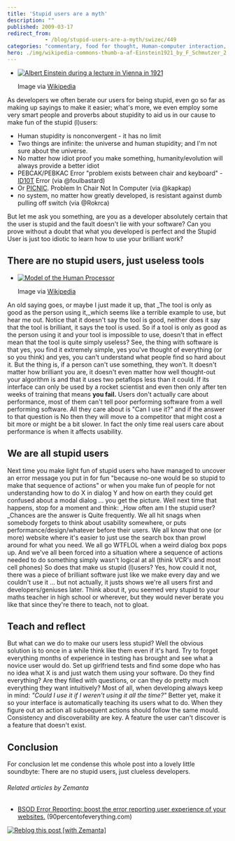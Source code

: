 ```yaml
---
title: 'Stupid users are a myth'
description: ""
published: 2009-03-17
redirect_from: 
            - /blog/stupid-users-are-a-myth/swizec/449
categories: "commentary, food for thought, Human-computer interaction, society, Uncategorized, Usability"
hero: ./img/wikipedia-commons-thumb-a-af-Einstein1921_by_F_Schmutzer_2.jpg-202px-Einstein1921_by_F_Schmutzer_2.jpg
---
```

- [![Albert Einstein during a lecture in Vienna in 1921](./img/wikipedia-commons-thumb-a-af-Einstein1921_by_F_Schmutzer_2.jpg-202px-Einstein1921_by_F_Schmutzer_2.jpg "Albert Einstein during a lecture in Vienna in 1921")](http://commons.wikipedia.org/wiki/Image:Einstein1921_by_F_Schmutzer_2.jpg)

  Image via [Wikipedia](http://commons.wikipedia.org/wiki/Image:Einstein1921_by_F_Schmutzer_2.jpg)

As developers we often berate our users for being stupid, even go so far as making up sayings to make it easier; what's more, we even employ some very smart people and proverbs about stupidity to aid us in our cause to make fun of the stupid (l)users:

- Human stupidity is nonconvergent - it has no limit
- Two things are infinite: the universe and human stupidity; and I'm not sure about the universe.
- No matter how idiot proof you make something, humanity/evolution will always provide a better idiot
- PEBCAK/PEBKAC Error "problem exists between chair and keyboard" - [ID10T](http://en.wikipedia.org/wiki/ID-Ten-T_Error "ID-Ten-T Error") Error (via @foulbastard)
- Or [PICNIC](http://en.wikipedia.org/wiki/PEBKAC "PEBKAC"). Problem In Chair Not In Computer (via @kapkap)
- no system, no matter how greatly developed, is resistant against dumb pulling off switch (via @Rokrca)

But let me ask you something, are you as a developer absolutely certain that the user is stupid and the fault doesn't lie with your software? Can you prove without a doubt that what you developed is perfect and the Stupid User is just too idiotic to learn how to use your brilliant work?

## <!--more-->

## There are no stupid users, just useless tools

- [![Model of the Human Processor](http://upload.wikimedia.org/wikipedia/commons/thumb/6/66/HumanProcessorModel.jpg/202px-HumanProcessorModel.jpg "Model of the Human Processor")](http://commons.wikipedia.org/wiki/Image:HumanProcessorModel.jpg)

  Image via [Wikipedia](http://commons.wikipedia.org/wiki/Image:HumanProcessorModel.jpg)

An old saying goes, or maybe I just made it up, that _The tool is only as good as the person using it,_which seems like a terrible example to use, but hear me out. Notice that it doesn't say the tool is good, neither does it say that the tool is brilliant, it says the tool is used. So if a tool is only as good as the person using it and your tool is impossible to use, doesn't that in effect mean that the tool is quite simply useless? See, the thing with software is that yes, you find it extremely simple, yes you've thought of everything (or so you think) and yes, you can't understand what people find so hard about it. But the thing is, if a person can't use something, they won't. It doesn't matter how brilliant you are, it doesn't even matter how well thought-out your algorithm is and that it uses two petaflops less than it could. If its interface can only be used by a rocket scientist and even then only after ten weeks of training that means **you fail.** Users don't actually care about performance, most of them can't tell poor performing software from a well performing software. All they care about is "Can I use it?" and if the answer to that question is No then they will move to a competitor that might cost a bit more or might be a bit slower. In fact the only time real users care about performance is when it affects usability.

## We are all stupid users

Next time you make light fun of stupid users who have managed to uncover an error message you put in for fun "because no-one would be so stupid to make that sequence of actions" or when you make fun of people for not understanding how to do X in dialog Y and how on earth they could get confused about a modal dialog ... you get the picture. Well next time that happens, stop for a moment and think: _How often am I the stupid user?_Chances are the answer is Quite frequently. We all hit snags when somebody forgets to think about usability somewhere, or puts performance/design/whatever before their users. We all know that one (or more) website where it's easier to just use the search box than prowl around for what you need. We all go WTFLOL when a weird dialog box pops up. And we've all been forced into a situation where a sequence of actions needed to do something simply wasn't logical at all (think VCR's and most cell phones) So does that make us stupid (l)users? Yes, how could it not, there was a piece of brilliant software just like we make every day and we couldn't use it ... but not actually, it justs shows we're all users first and developers/geniuses later. Think about it, you seemed very stupid to your maths teacher in high school or wherever, but they would never berate you like that since they're there to teach, not to gloat.

## Teach and reflect

But what can we do to make our users less stupid? Well the obvious solution is to once in a while think like them even if it's hard. Try to forget everything months of experience in testing has brought and see what a novice user would do. Set up girlfriend tests and find some dope who has no idea what X is and just watch them using your software. Do they find everything? Are they filled with questions, or can they do pretty much everything they want intuitively? Most of all, when developing always keep in mind: _"Could I use it if I weren't using it all the time?"_ Better yet, make it so your interface is automatically teaching its users what to do. When they figure out an action all subsequent actions should follow the same mould. Consistency and discoverability are key. A feature the user can't discover is a feature that doesn't exist.

## Conclusion

For conclusion let me condense this whole post into a lovely little soundbyte: There are no stupid users, just clueless developers.

###### Related articles by Zemanta

- [BSOD Error Reporting: boost the error reporting user experience of your websites.](http://www.90percentofeverything.com/2009/03/12/bsod-error-reporting-boost-the-error-reporting-user-experience-of-your-websites/) (90percentofeverything.com)

[![Reblog this post \[with Zemanta\]](http://img.zemanta.com/reblog_e.png?x-id=a4e997fb-c78f-452d-be4d-afff7b41df05)](http://reblog.zemanta.com/zemified/a4e997fb-c78f-452d-be4d-afff7b41df05/ "Zemified by Zemanta")